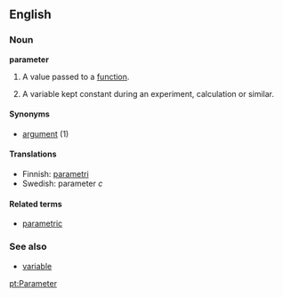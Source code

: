 ==English==

===Noun===
'''parameter'''

# {{computing}} A value passed to a [[function]].
# {{cattag2|mathematics|physics}} A variable kept constant during an experiment, calculation or similar.

====Synonyms====
*[[argument]] (1)

====Translations====

*Finnish: [[parametri]]
*Swedish: parameter ''c''

====Related terms====
*[[parametric]]

===See also===
*[[variable]]

[[pt:Parameter]]